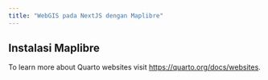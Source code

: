 ```yaml
---
title: "WebGIS pada NextJS dengan Maplibre"
---
```


## Instalasi Maplibre

To learn more about Quarto websites visit <https://quarto.org/docs/websites>.
